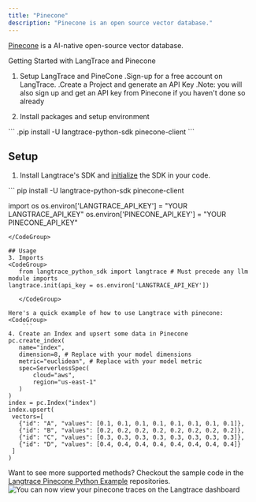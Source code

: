 ```yaml
---
title: "Pinecone"
description: "Pinecone is an open source vector database."
---
```


[Pinecone](https://www.pinecone.io/) is a AI-native open-source vector database.

Getting Started with LangTrace and Pinecone
1.  Setup LangTrace and PineCone
    .Sign-up for a free account on LangTrace.
    .Create a Project and generate an API Key
    .Note: you will also sign up and get an API key from Pinecone if you haven't done so already

2. Install packages and setup environment
<CodeGroup>
    ```
    .pip install -U langtrace-python-sdk pinecone-client
   ```
   </CodeGroup>

## Setup

1. Install Langtrace's SDK and [initialize](/quickstart) the SDK in your code.
<CodeGroup>
    ``` pip install -U langtrace-python-sdk pinecone-client

import os
os.environ['LANGTRACE_API_KEY'] = "YOUR LANGTRACE_API_KEY"
os.environ['PINECONE_API_KEY'] = "YOUR PINECONE_API_KEY"
 ```
</CodeGroup>

## Usage
3. Imports
<CodeGroup>
    from langtrace_python_sdk import langtrace # Must precede any llm module imports
langtrace.init(api_key = os.environ['LANGTRACE_API_KEY'])

    </CodeGroup>

Here's a quick example of how to use Langtrace with pinecone:
<CodeGroup>
     ```
4. Create an Index and upsert some data in Pinecone
pc.create_index(
    name="index",
    dimension=8, # Replace with your model dimensions
    metric="euclidean", # Replace with your model metric
    spec=ServerlessSpec(
        cloud="aws",
        region="us-east-1"
    )
)
index = pc.Index("index")
index.upsert(
  vectors=[
    {"id": "A", "values": [0.1, 0.1, 0.1, 0.1, 0.1, 0.1, 0.1, 0.1]},
    {"id": "B", "values": [0.2, 0.2, 0.2, 0.2, 0.2, 0.2, 0.2, 0.2]},
    {"id": "C", "values": [0.3, 0.3, 0.3, 0.3, 0.3, 0.3, 0.3, 0.3]},
    {"id": "D", "values": [0.4, 0.4, 0.4, 0.4, 0.4, 0.4, 0.4, 0.4]}
  ]
)
 ```
</CodeGroup>

Want to see more supported methods? Checkout the sample code in the [Langtrace Pinecone Python Example](https://github.com/Scale3-Labs/langtrace-recipes/blob/main/integrations/vector-db/pinecone/starter.ipynb) repositories.
![You can now view your pinecone traces on the Langtrace dashboard](langtrace-docs/images/pinecone.png)
